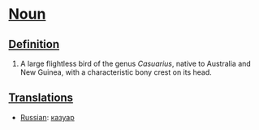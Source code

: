 =[[Noun]]=

==[[Definition]]==

#A large flightless bird of the genus ''Casuarius'', native to Australia and New Guinea, with a characteristic bony crest on its head.

==[[Translation]]s==

*[[Russian]]: [[казуар]]